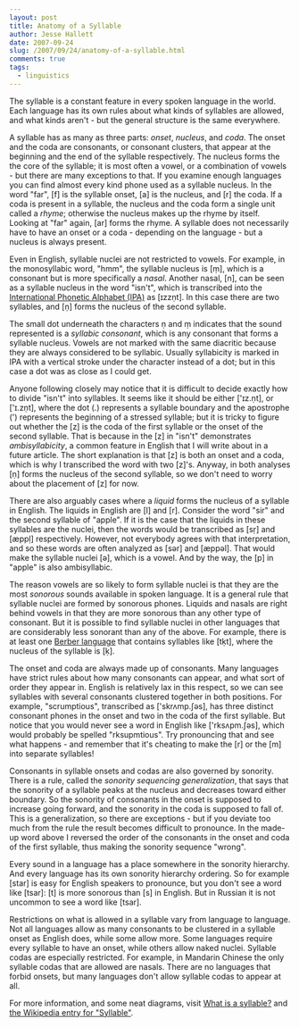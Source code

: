```yaml
---
layout: post
title: Anatomy of a Syllable
author: Jesse Hallett
date: 2007-09-24
slug: /2007/09/24/anatomy-of-a-syllable.html
comments: true
tags:
  - linguistics
---
```


The syllable is a constant feature in every spoken language in the
world. Each language has its own rules about what kinds of syllables
are allowed, and what kinds aren't - but the general structure is the
same everywhere.

A syllable has as many as three parts: *onset*, *nucleus*, and
*coda*. The onset and the coda are consonants, or consonant clusters,
that appear at the beginning and the end of the syllable
respectively. The nucleus forms the the core of the syllable; it is
most often a vowel, or a combination of vowels - but there are many
exceptions to that. If you examine enough languages you can find
almost every kind phone used as a syllable nucleus. In the word "far",
\[f\] is the syllable onset, \[a\] is the nucleus, and \[r\] the coda. If a
coda is present in a syllable, the nucleus and the coda form a single
unit called a *rhyme*; otherwise the nucleus makes up the rhyme by
itself. Looking at "far" again, \[ar\] forms the rhyme. A syllable does
not necessarily have to have an onset or a coda - depending on the
language - but a nucleus is always present.

Even in English, syllable nuclei are not restricted to vowels. For
example, in the monosyllabic word, "hmm", the syllable nucleus is \[ṃ\],
which is a consonant but is more specifically a *nasal*. Another
nasal, \[n\], can be seen as a syllable nucleus in the word "isn't",
which is transcribed into the [International Phonetic Alphabet (IPA)][IPA]
as \[ɪzzṇt\]. In this case there are two syllables, and \[ṇ\] forms the
nucleus of the second syllable.

[IPA]: http://en.wikipedia.org/wiki/International_Phonetic_Alphabet

<!-- more -->

The small dot underneath the characters ṇ and ṃ indicates that the
sound represented is a *syllabic consonant*, which is any consonant
that forms a syllable nucleus. Vowels are not marked with the same
diacritic because they are always considered to be syllabic. Usually
syllabicity is marked in IPA with a vertical stroke under the character
instead of a dot; but in this case a dot was as close as I could get.

Anyone following closely may notice that it is difficult to decide
exactly how to divide "isn't" into syllables. It seems like it should
be either \['ɪz.ṇt\], or \['ɪ.zṇt\], where the dot (.) represents a
syllable boundary and the apostrophe (') represents the beginning of a
stressed syllable; but it is tricky to figure out whether the \[z\] is
the coda of the first syllable or the onset of the second
syllable. That is because in the \[z\] in "isn't" demonstrates
*ambisyllabicity*, a common feature in English that I will write about
in a future article. The short explanation is that \[z\] is both an
onset and a coda, which is why I transcribed the word with two
\[z\]'s. Anyway, in both analyses \[ṇ\] forms the nucleus of the second
syllable, so we don't need to worry about the placement of \[z\] for
now.

There are also arguably cases where a *liquid* forms the nucleus of a
syllable in English. The liquids in English are \[l\] and \[r\]. Consider
the word "sir" and the second syllable of "apple". If it is the case
that the liquids in these syllables are the nuclei, then the words
would be transcribed as \[sṛ\] and \[æppḷ\] respectively. However, not
everybody agrees with that interpretation, and so these words are
often analyzed as \[sər\] and \[æppəl\]. That would make the syllable
nuclei \[ə\], which is a vowel. And by the way, the \[p\] in "apple" is
also ambisyllabic.

The reason vowels are so likely to form syllable nuclei is that they
are the most *sonorous* sounds available in spoken language. It is a
general rule that syllable nuclei are formed by sonorous
phones. Liquids and nasals are right behind vowels in that they are
more sonorous than any other type of consonant. But it is possible to
find syllable nuclei in other languages that are considerably less
sonorant than any of the above. For example, there is at least one
[Berber language][] that contains syllables like \[tḳt\], where the
nucleus of the syllable is \[ḳ\].

[Berber language]: http://en.wikipedia.org/wiki/Berber_languages

The onset and coda are always made up of consonants. Many languages
have strict rules about how many consonants can appear, and what sort
of order they appear in. English is relatively lax in this respect, so
we can see syllables with several consonants clustered together in
both positions. For example, "scrumptious", transcribed as
\['skrʌmp.ʃəs\], has three distinct consonant phones in the onset and
two in the coda of the first syllable. But notice that you would never
see a word in English like \['rksʌpm.ʃəs\], which would probably be
spelled "rksupmtious". Try pronouncing that and see what happens - and
remember that it's cheating to make the \[r\] or the \[m\] into separate
syllables!

Consonants in syllable onsets and codas are also governed by
sonority. There is a rule, called the *sonority sequencing
generalization*, that says that the sonority of a syllable peaks at
the nucleus and decreases toward either boundary. So the sonority of
consonants in the onset is supposed to increase going forward, and the
sonority in the coda is supposed to fall of. This is a generalization,
so there are exceptions - but if you deviate too much from the rule the
result becomes difficult to pronounce. In the made-up word above I
reversed the order of the consonants in the onset and coda of the
first syllable, thus making the sonority sequence "wrong".

Every sound in a language has a place somewhere in the sonority
hierarchy. And every language has its own sonority hierarchy
ordering. So for example \[star\] is easy for English speakers to
pronounce, but you don't see a word like \[tsar\]: \[t\] is more sonorous
than \[s\] in English. But in Russian it is not uncommon to see a word
like \[tsar\].

Restrictions on what is allowed in a syllable vary from language to
language. Not all languages allow as many consonants to be clustered
in a syllable onset as English does, while some allow more. Some
languages require every syllable to have an onset, while others allow
naked nuclei. Syllable codas are especially restricted. For example,
in Mandarin Chinese the only syllable codas that are allowed are
nasals. There are no languages that forbid onsets, but many languages
don't allow syllable codas to appear at all.

For more information, and some neat diagrams, visit [What is a
syllable?][1] and [the Wikipedia entry for "Syllable"][2].

[1]: http://www.sil.org/LINGUISTICS/GlossaryOfLinguisticTerms/WhatIsASyllable.htm
[2]: http://en.wikipedia.org/wiki/Syllable
